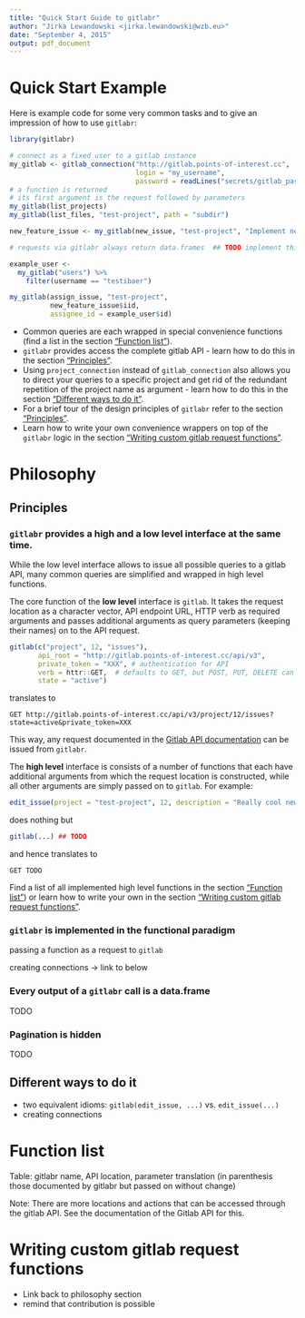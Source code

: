 ```yaml
---
title: "Quick Start Guide to gitlabr"
author: "Jirka Lewandowski <jirka.lewandowski@wzb.eu>"
date: "September 4, 2015"
output: pdf_document
---
```


<!--
%\VignetteEngine{knitr::rmarkdown}
%\VignetteIndexEntry{Quick Start Guide to gitlabr}
-->


# Quick Start Example

Here is example code for some very common tasks and to give an impression of how
to use `gitlabr`:

```r
library(gitlabr)

# connect as a fixed user to a gitlab instance
my_gitlab <- gitlab_connection("http://gitlab.points-of-interest.cc",
                               login = "my_username",
                               password = readLines("secrets/gitlab_password.txt"))
# a function is returned
# its first argument is the request followed by parameters
my_gitlab(list_projects)
my_gitlab(list_files, "test-project", path = "subdir")

new_feature_issue <- my_gitlab(new_issue, "test-project", "Implement new feature")

# requests via gitlabr always return data.frames  ## TODO implement this

example_user <-
  my_gitlab("users") %>%
    filter(username == "testibaer")

my_gitlab(assign_issue, "test-project",
          new_feature_issue$iid,
          assignee_id = example_user$id)
```

- Common queries are each wrapped in special convenience functions (find a list in the section ["Function list"](#function-list)).
- `gitlabr` provides access the complete gitlab API - learn how to do this in the section ["Principles"](#principles). 
- Using `project_connection` instead of `gitlab_connection` also allows you to direct your queries to a specific project and get rid of the redundant repetition of the project name as argument - learn how to do this in the section ["Different ways to do it"](#different-ways-to-do-it).
- For a brief tour of the design principles of `gitlabr` refer to the section ["Principles"](#principles).
- Learn how to write your own convenience wrappers on top of the `gitlabr` logic in the section ["Writing custom gitlab request functions"](#Writing-custom-gitlab-request-functions).

# Philosophy

## Principles

### `gitlabr` provides a high and a low level interface at the same time.

While the low level interface allows to issue all possible queries to a gitlab API,
many common queries are simplified and wrapped in high level functions.

The core function of the **low level** interface is `gitlab`. It takes the request location as a character vector, API endpoint URL, HTTP verb as required arguments and passes additional arguments as query parameters (keeping their names) on to the API request.

```r
gitlab(c("project", 12, "issues"), 
       api_root = "http://gitlab.points-of-interest.cc/api/v3",
       private_token = "XXX", # authentication for API
       verb = httr::GET,  # defaults to GET, but POST, PUT, DELETE can be used likewise
       state = "active")
```

translates to

```
GET http://gitlab.points-of-interest.cc/api/v3/project/12/issues?state=active&private_token=XXX
```

This way, any request documented in the [Gitlab API documentation](doc.gitlab.com/ce/api) can be issued from `gitlabr`.

The **high level** interface is consists of a number of functions that each have additional
arguments from which the request location is constructed, while all other arguments are simply passed on to `gitlab`. For example:

```r
edit_issue(project = "test-project", 12, description = "Really cool new feature") ## TODO further arguments
```

does nothing but

```r
gitlab(...) ## TODO
```

and hence translates to

```
GET TODO
```

Find a list of all implemented high level functions in the section ["Function list"](#function-list)) or learn how to write your own in the section ["Writing custom gitlab request functions"](#Writing-custom-gitlab-request-functions).

### `gitlabr` is implemented in the functional paradigm

passing a function as a request to `gitlab`

creating connections -> link to below

### Every output of a `gitlabr` call is a data.frame

TODO

### Pagination is hidden

TODO


## Different ways to do it

- two equivalent idioms: `gitlab(edit_issue, ...)` vs. `edit_issue(...)`
- creating connections

# Function list

Table: gitlabr name, API location, parameter translation (in parenthesis those documented by gitlabr but passed on without change)

Note: There are more locations and actions that can be accessed through the gitlab API. See the documentation of the Gitlab API for this.

# Writing custom gitlab request functions

- Link back to philosophy section
- remind that contribution is possible


